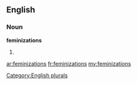 ==English==

===Noun===
'''feminizations'''

# {{plural of|[[feminization]]}}

[[Category:English plurals]]

[[ar:feminizations]]
[[fr:feminizations]]
[[my:feminizations]]